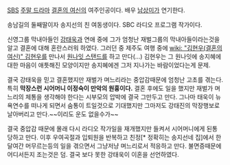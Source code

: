 [[SBS]] [[주말 드라마]] [[결혼의 여신]]의 여주인공이다. 배우 [[남상미]]가 연기한다.

송남길의 둘째딸이자 송지선의 친 여동생이다. SBC 라디오 프로그램 작가이다.

신영그룹 막내아들인 [[강태욱]]과 연애 중에 그가 엄청난 재벌그룹의 막내아들이라는것을 알고 결혼에 대해 혼란스러워 하였다. 그러던 중 제주도 여행 중에 [[wiki: "김현우(결혼의 여신)" 김현우]]를 만나서 [[원나잇 스탠드]]를 하고 만다(...) 김현우는 그 원나잇에 송지혜에 대한 마음이 애틋해진 모양이지만 송지혜에겐 그저 지나가는 바람이었다는게 문제.

결국 강태욱을 믿고 결혼했지만 재벌가 며느리라는 중압감때문에 엄청난 고초를 겪는다. 특히 '''막장스런 시어머니 이정숙이 만악의 원흉이다.''' 결혼 후에도 일을 했지만 재벌가 며느리의 체통을 생각해야 한다는 시부모의 압박에 결국 그만두고 만다. 그나마 태욱이 뉴욕연수를 떠나게 되면서 숨통이 트일것으로 기대했지만 그마저도 강태진의 막장행보로 날아버리고 만다.~~이리도 운도 없을수가~~

결국 중압감 때문에 몰래 다시 라디오 작가일을 재개했지만 들켜서 시어머니에게 된통 당하고 만다. 이후 우여곡절과 입퇴원을 반복하고 친정[* 정확히는 송지선네 집]에서 한달여간 머무르는등의 일을 겪으면서 그냥저냥 며느리로서 적응하고 만다. 불면증때문에 어디서든지 조는것은 덤. 결국 보다 못한 강태욱이 이혼을 선언하였다.

